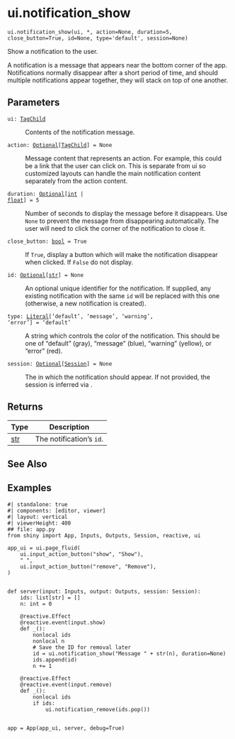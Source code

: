 # ui.notification_show { #shiny.ui.notification_show }

`ui.notification_show(ui, *, action=None, duration=5, close_button=True, id=None, type='default', session=None)`

Show a notification to the user.

A notification is a message that appears near the bottom corner of the app.
Notifications normally disappear after a short period of time, and should multiple
notifications appear together, they will stack on top of one another.

## Parameters

<code><span class="parameter-name">ui</span><span class="parameter-annotation-sep">:</span> <span class="parameter-annotation">[TagChild](`htmltools.TagChild`)</span></code>

:   Contents of the notification message.

<code><span class="parameter-name">action</span><span class="parameter-annotation-sep">:</span> <span class="parameter-annotation">[Optional](`typing.Optional`)\[[TagChild](`htmltools.TagChild`)\]</span> <span class="parameter-default-sep">=</span> <span class="parameter-default">None</span></code>

:   Message content that represents an action. For example, this could be a link
    that the user can click on. This is separate from ui so customized layouts can
    handle the main notification content separately from the action content.

<code><span class="parameter-name">duration</span><span class="parameter-annotation-sep">:</span> <span class="parameter-annotation">[Optional](`typing.Optional`)\[[int](`int`) \| [float](`float`)\]</span> <span class="parameter-default-sep">=</span> <span class="parameter-default">5</span></code>

:   Number of seconds to display the message before it disappears. Use ``None`` to
    prevent the message from disappearing automatically. The user will need to click
    the corner of the notification to close it.

<code><span class="parameter-name">close_button</span><span class="parameter-annotation-sep">:</span> <span class="parameter-annotation">[bool](`bool`)</span> <span class="parameter-default-sep">=</span> <span class="parameter-default">True</span></code>

:   If ``True``, display a button which will make the notification disappear when
    clicked. If ``False`` do not display.

<code><span class="parameter-name">id</span><span class="parameter-annotation-sep">:</span> <span class="parameter-annotation">[Optional](`typing.Optional`)\[[str](`str`)\]</span> <span class="parameter-default-sep">=</span> <span class="parameter-default">None</span></code>

:   An optional unique identifier for the notification. If supplied, any existing
    notification with the same ``id`` will be replaced with this one (otherwise, a
    new notification is created).

<code><span class="parameter-name">type</span><span class="parameter-annotation-sep">:</span> <span class="parameter-annotation">[Literal](`typing.Literal`)\['default', 'message', 'warning', 'error'\]</span> <span class="parameter-default-sep">=</span> <span class="parameter-default">'default'</span></code>

:   A string which controls the color of the notification. This should be one of
    "default" (gray), "message" (blue), "warning" (yellow), or "error" (red).

<code><span class="parameter-name">session</span><span class="parameter-annotation-sep">:</span> <span class="parameter-annotation">[Optional](`typing.Optional`)\[[Session](`shiny.session.Session`)\]</span> <span class="parameter-default-sep">=</span> <span class="parameter-default">None</span></code>

:   The [](:class:`~shiny.Session`) in which the notification should appear.  If not
    provided, the session is inferred via [](:func:`~shiny.session.get_current_session`).

## Returns

| Type         | Description                |
|--------------|----------------------------|
| [str](`str`) | The notification's ``id``. |

## See Also

[](:func:`~shiny.ui.notification_remove`)
[](:func:`~shiny.ui.modal`)

## Examples


```shinylive-python
#| standalone: true
#| components: [editor, viewer]
#| layout: vertical
#| viewerHeight: 400
## file: app.py
from shiny import App, Inputs, Outputs, Session, reactive, ui

app_ui = ui.page_fluid(
    ui.input_action_button("show", "Show"),
    " ",
    ui.input_action_button("remove", "Remove"),
)


def server(input: Inputs, output: Outputs, session: Session):
    ids: list[str] = []
    n: int = 0

    @reactive.Effect
    @reactive.event(input.show)
    def _():
        nonlocal ids
        nonlocal n
        # Save the ID for removal later
        id = ui.notification_show("Message " + str(n), duration=None)
        ids.append(id)
        n += 1

    @reactive.Effect
    @reactive.event(input.remove)
    def _():
        nonlocal ids
        if ids:
            ui.notification_remove(ids.pop())


app = App(app_ui, server, debug=True)

```

